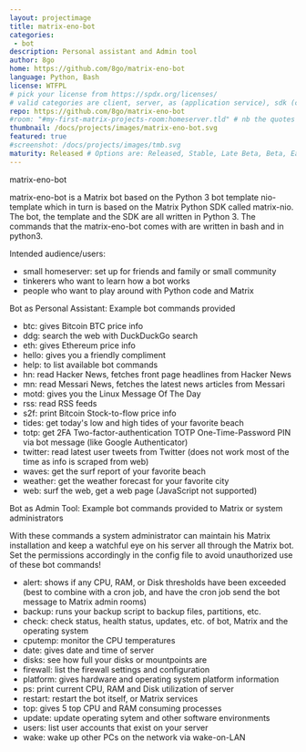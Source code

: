 ```yaml
---
layout: projectimage
title: matrix-eno-bot
categories:
 - bot
description: Personal assistant and Admin tool
author: 8go
home: https://github.com/8go/matrix-eno-bot
language: Python, Bash
license: WTFPL
# pick your license from https://spdx.org/licenses/ 
# valid categories are client, server, as (application service), sdk (client sdk), bot, and other
repo: https://github.com/8go/matrix-eno-bot
#room: "#my-first-matrix-projects-room:homeserver.tld" # nb the quotes are needed as rooms start with #
thumbnail: /docs/projects/images/matrix-eno-bot.svg
featured: true
#screenshot: /docs/projects/images/tmb.svg
maturity: Released # Options are: Released, Stable, Late Beta, Beta, Early Beta, Late Alpha, Alpha, Early Alpha, or Not actively maintained
---
```



matrix-eno-bot

matrix-eno-bot is a Matrix bot based on the Python 3 bot template nio-template 
which in turn is based on the Matrix Python SDK called matrix-nio. The bot, 
the template and the SDK are all written in Python 3. The commands that the 
matrix-eno-bot comes with are written in bash and in python3.

Intended audience/users:

* small homeserver: set up for friends and family or small community
* tinkerers who want to learn how a bot works
* people who want to play around with Python code and Matrix

Bot as Personal Assistant: Example bot commands provided

* btc: gives Bitcoin BTC price info
* ddg: search the web with DuckDuckGo search
* eth: gives Ethereum price info
* hello: gives you a friendly compliment
* help: to list available bot commands
* hn: read Hacker News, fetches front page headlines from Hacker News
* mn: read Messari News, fetches the latest news articles from Messari
* motd: gives you the Linux Message Of The Day
* rss: read RSS feeds
* s2f: print Bitcoin Stock-to-flow price info
* tides: get today's low and high tides of your favorite beach
* totp: get 2FA Two-factor-authentication TOTP One-Time-Password PIN via bot message (like Google Authenticator)
* twitter: read latest user tweets from Twitter (does not work most of the time as info is scraped from web)
* waves: get the surf report of your favorite beach
* weather: get the weather forecast for your favorite city
* web: surf the web, get a web page (JavaScript not supported)

Bot as Admin Tool: Example bot commands provided to Matrix or system administrators

With these commands a system administrator can maintain his Matrix installation 
and keep a watchful eye on his server all through the Matrix bot. Set the 
permissions accordingly in the config file to avoid unauthorized use of 
these bot commands!

* alert: shows if any CPU, RAM, or Disk thresholds have been exceeded (best to combine with a cron job, and have the cron job send the bot message to Matrix admin rooms)
* backup: runs your backup script to backup files, partitions, etc.
* check: check status, health status, updates, etc. of bot, Matrix and the operating system
* cputemp: monitor the CPU temperatures
* date: gives date and time of server
* disks: see how full your disks or mountpoints are
* firewall: list the firewall settings and configuration
* platform: gives hardware and operating system platform information
* ps: print current CPU, RAM and Disk utilization of server
* restart: restart the bot itself, or Matrix services
* top: gives 5 top CPU and RAM consuming processes
* update: update operating sytem and other software environments
* users: list user accounts that exist on your server
* wake: wake up other PCs on the network via wake-on-LAN

